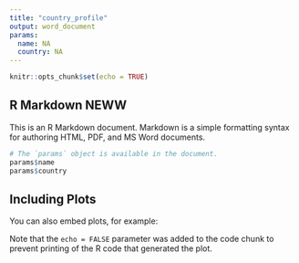 ```yaml
---
title: "country_profile"
output: word_document
params:
  name: NA
  country: NA
---
```


```r
knitr::opts_chunk$set(echo = TRUE)
```

## R Markdown  NEWW

This is an R Markdown document. Markdown is a simple formatting syntax for authoring HTML, PDF, and MS Word documents. 


```r
# The `params` object is available in the document.
params$name
params$country
```

## Including Plots

You can also embed plots, for example:


Note that the `echo = FALSE` parameter was added to the code chunk to prevent printing of the R code that generated the plot.
